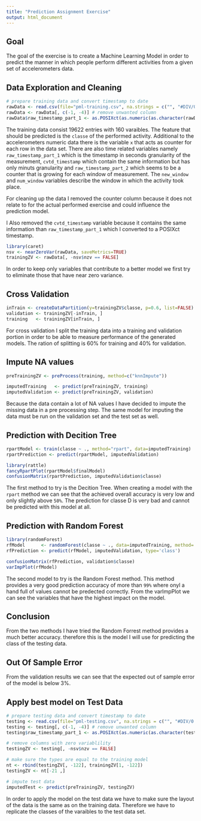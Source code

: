 ```yaml
---
title: "Prediction Assignment Exercise"
output: html_document
---
```


## Goal

The goal of the exercise is to create a Machine Learning Model in order to predict the manner in which people perform different activities from a given set of accelerometers data. 

## Data Exploration and Cleaning

```r
# prepare training data and convert timestamp to date
rawData <- read.csv(file="pml-training.csv", na.strings = c("", "#DIV/0!", "NA"))
rawData <- rawData[, c(-1, -4)] # remove unwanted column
rawData$raw_timestamp_part_1 <- as.POSIXct(as.numeric(as.character(rawData$raw_timestamp_part_1)),origin="1970-01-01",tz="GMT")
```

The training data consist 19622 entries with 160 varaibles. The feature that should be predicted is the `classe` of the performed activity. Additional to the accelerometers numeric data there is the variable `x` that acts as counter for each row in the data set. There are also time related variables namely `raw_timestamp_part_1` which is the timestamp in seconds granularity of the measurement, `cvtd_timestamp` which contain the same information but has only minuts granularity and `raw_timestamp_part_2` which seems to be a counter that is growing for each window of measurement. The `new_window` and `num_window` variables describe the window in which the activity took place.

For cleaning up the data I removed the counter column because it does not relate to for the actual performed exercise and could influence the prediction model.

I Also removed the `cvtd_timestamp` variable because it contains the same information than `raw_timestamp_part_1` which I converted to a POSIXct timestamp.

```r
library(caret)
nsv <- nearZeroVar(rawData, saveMetrics=TRUE)
trainingZV <- rawData[, -nsv$nzv == FALSE]
```
In order to keep only variables that contribute to a better model we first try to eliminate those that have near zero variance.

## Cross Validation
```r
inTrain <- createDataPartition(y=trainingZV$classe, p=0.6, list=FALSE)
validation <- trainingZV[-inTrain, ]
training   <- trainingZV[inTrain, ]
```

For cross validation I split the training data into a training and validation portion in order to be able to measure performance of the generated models. The ration of splitting is 60% for training and 40% for validation.

## Impute NA values

```r
preTrainingZV <- preProcess(training, method=c("knnImpute"))

imputedTraining   <- predict(preTrainingZV, training)
imputedValidation <- predict(preTrainingZV, validation)
```

Because the data contain a lot of NA values I have decided to impute the missing data in a pre processing step. The same model for imputing the data must be run on the validation set and the test set as well.


## Prediction with Decition Tree

```r
rpartModel <- train(classe ~ ., method="rpart", data=imputedTraining)
rpartPrediction <- predict(rpartModel, imputedValidation)

library(rattle)
fancyRpartPlot(rpartModel$finalModel)
confusionMatrix(rpartPrediction, imputedValidation$classe)
```


The first method to try is the Decition Tree. When creating a model with the `rpart` method we can see that the achieved overall accuracy is very low and only slightly above `50%`. The prediction for classe D is very bad and cannot be predicted with this model at all.

## Prediction with Random Forest

```r
library(randomForest)
rfModel      <- randomForest(classe ~ ., data=imputedTraining, method='class')
rfPrediction <- predict(rfModel, imputedValidation, type='class') 

confusionMatrix(rfPrediction, validation$classe)
varImpPlot(rfModel)
```

The second model to try is the Random Forest method. This method provides a very good prediction accuracy of more than `99%` where onyl a hand full of values cannot be predected correctly. From the varImpPlot we can see the variables that have the highest impact on the model.

## Conclusion

From the two methods I have tried the Random Forrest method provides a much better accuracy. therefore this is the model I will use for predicting the class of the testing data.

## Out Of Sample Error

From the validation results we can see that the expected out of sample error of the model is below 3%.

## Apply best model on Test Data

```r
# prepare testing data and convert timestamp to date
testing <- read.csv(file="pml-testing.csv", na.strings = c("", "#DIV/0!", "NA"))
testing <- testing[, c(-1, -4)] # remove unwanted column
testing$raw_timestamp_part_1 <- as.POSIXct(as.numeric(as.character(testing$raw_timestamp_part_1)),origin="1970-01-01",tz="GMT")

# remove columns with zero variablility
testingZV <- testing[, -nsv$nzv == FALSE]

# make sure the types are equal to the training model
nt <- rbind(testingZV[, -122], trainingZV[1, -122])
testingZV <- nt[-21 ,]

# impute test data
imputedTest <- predict(preTrainingZV, testingZV)
```
In order to apply the model on the test data we have to make sure the layout of the data is the same as on the training data. Therefore we have to replicate the classes of the varaibles to the test data set.
